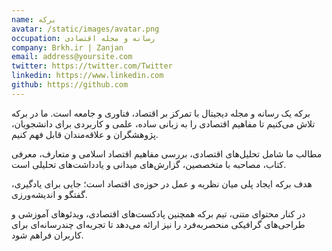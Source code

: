 ```yaml
---
name: برکه
avatar: /static/images/avatar.png
occupation: رسانه و مجله اقتصادی
company: Brkh.ir | Zanjan
email: address@yoursite.com
twitter: https://twitter.com/Twitter
linkedin: https://www.linkedin.com
github: https://github.com
---
```


برکه یک رسانه و مجله دیجیتال با تمرکز بر اقتصاد، فناوری و جامعه است. ما در برکه تلاش می‌کنیم تا مفاهیم اقتصادی را به زبانی ساده، علمی و کاربردی برای دانشجویان، پژوهشگران و علاقه‌مندان قابل فهم کنیم.

مطالب ما شامل تحلیل‌های اقتصادی، بررسی مفاهیم اقتصاد اسلامی و متعارف، معرفی کتاب، مصاحبه با متخصصین، گزارش‌های میدانی و یادداشت‌های تحلیلی است.

هدف برکه ایجاد پلی میان نظریه و عمل در حوزه‌ی اقتصاد است؛ جایی برای یادگیری، گفتگو و اندیشه‌ورزی.

در کنار محتوای متنی، تیم برکه همچنین پادکست‌های اقتصادی، ویدئوهای آموزشی و طراحی‌های گرافیکی منحصربه‌فرد را نیز ارائه می‌دهد تا تجربه‌ای چندرسانه‌ای برای کاربران فراهم شود.
